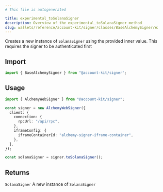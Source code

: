 ```yaml
---
# This file is autogenerated

title: experimental_toSolanaSigner
description: Overview of the experimental_toSolanaSigner method
slug: wallets/reference/account-kit/signer/classes/BaseAlchemySigner/experimental_toSolanaSigner
---
```


Creates a new instance of `SolanaSigner` using the provided inner value.
This requires the signer to be authenticated first

## Import

```ts
import { BaseAlchemySigner } from "@account-kit/signer";
```

## Usage

```ts
import { AlchemyWebSigner } from "@account-kit/signer";

const signer = new AlchemyWebSigner({
  client: {
    connection: {
      rpcUrl: "/api/rpc",
    },
    iframeConfig: {
      iframeContainerId: "alchemy-signer-iframe-container",
    },
  },
});

const solanaSigner = signer.toSolanaSigner();
```

## Returns

`SolanaSigner`
A new instance of `SolanaSigner`
